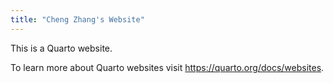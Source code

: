 ```yaml
---
title: "Cheng Zhang's Website"
---
```


This is a Quarto website.

To learn more about Quarto websites visit <https://quarto.org/docs/websites>.
